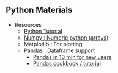## Python Materials

  * Resources
     + [Python Tutorial](https://docs.python.org/3/tutorial/)
     + [Numpy : Numeric python (arrays)](http://www.numpy.org/)
     + Matplotlib : For plotting
     + Pandas : Dataframe support
        + [Pandas in 10 min for new users](http://pandas.pydata.org/pandas-docs/stable/10min.html#min)
        + [Pandas cookbook / tutorial](http://pandas.pydata.org/pandas-docs/stable/tutorials.html)